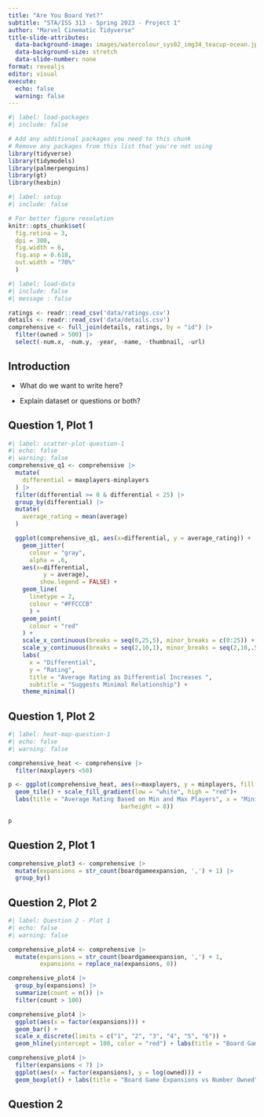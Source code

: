 ```yaml
---
title: "Are You Board Yet?"
subtitle: "STA/ISS 313 - Spring 2023 - Project 1"
author: "Marvel Cinematic Tidyverse"
title-slide-attributes:
  data-background-image: images/watercolour_sys02_img34_teacup-ocean.jpg
  data-background-size: stretch
  data-slide-number: none
format: revealjs
editor: visual
execute:
  echo: false
  warning: false
---
```


```r
#| label: load-packages
#| include: false

# Add any additional packages you need to this chunk
# Remove any packages from this list that you're not using
library(tidyverse)
library(tidymodels)
library(palmerpenguins)
library(gt)
library(hexbin)

```

```r
#| label: setup
#| include: false

# For better figure resolution
knitr::opts_chunk$set(
  fig.retina = 3, 
  dpi = 300, 
  fig.width = 6, 
  fig.asp = 0.618, 
  out.width = "70%"
  )
```

```r
#| label: load-data
#| include: false
#| message : false

ratings <- readr::read_csv('data/ratings.csv')
details <- readr::read_csv('data/details.csv')
comprehensive <- full_join(details, ratings, by = "id") |>
  filter(owned > 500) |>
  select(-num.x, -num.y, -year, -name, -thumbnail, -url)
```

## Introduction

-   What do we want to write here?

-   Explain dataset or questions or both?

## Question 1, Plot 1

```r
#| label: scatter-plot-question-1
#| echo: false
#| warning: false
comprehensive_q1 <- comprehensive |>
  mutate(
    differential = maxplayers-minplayers
  ) |>
  filter(differential >= 0 & differential < 25) |>
  group_by(differential) |>
  mutate(
    average_rating = mean(average)
  )

  ggplot(comprehensive_q1, aes(x=differential, y = average_rating)) +
    geom_jitter(
      colour = "gray",
      alpha = .6,
    aes(x=differential,
          y = average),
         show.legend = FALSE) +
    geom_line(
      linetype = 2,
      colour = "#FFCCCB"
      ) +
    geom_point(
      colour = "red"
    ) +
    scale_x_continuous(breaks = seq(0,25,5), minor_breaks = c(0:25)) +
    scale_y_continuous(breaks = seq(2,10,1), minor_breaks = seq(2,10,.5)) +
    labs(
      x = "Differential",
      y = "Rating",
      title = "Average Rating as Differential Increases ",
      subtitle = "Suggests Minimal Relationship") +
    theme_minimal()
```

## Question 1, Plot 2

```r
#| label: heat-map-question-1
#| echo: false
#| warning: false

comprehensive_heat <- comprehensive |>
  filter(maxplayers <50)

p <- ggplot(comprehensive_heat, aes(x=maxplayers, y = minplayers, fill = average)) +
  geom_tile() + scale_fill_gradient(low = "white", high = "red")+
  labs(title = "Average Rating Based on Min and Max Players", x = "Minimum Number of Players", y = "Maximum Number of Players", fill = "Average Rating") + theme_grey() + guides(fill = guide_colourbar(barwidth = 0.5,
                                barheight = 8))

p
```

## Question 2, Plot 1

```r
comprehensive_plot3 <- comprehensive |>
  mutate(expansions = str_count(boardgameexpansion, ',') + 1) |>
  group_by()
```

## Question 2, Plot 2

```r
#| label: Question 2 - Plot 1
#| echo: false
#| warning: false

comprehensive_plot4 <- comprehensive |>
  mutate(expansions = str_count(boardgameexpansion, ',') + 1,
         expansions = replace_na(expansions, 0))

comprehensive_plot4 |>
  group_by(expansions) |>
  summarize(count = n()) |>
  filter(count > 100)

comprehensive_plot4 |>
  ggplot(aes(x = factor(expansions))) +
  geom_bar() +
  scale_x_discrete(limits = c("1", "2", "3", "4", "5", "6")) +
  geom_hline(yintercept = 100, color = "red") + labs(title = "Board Game Expansions vs Number Owned", x = "Number of Expansions", y = "Number Owned")

comprehensive_plot4 |>
  filter(expansions < 7) |>
  ggplot(aes(x = factor(expansions), y = log(owned))) + 
  geom_boxplot() + labs(title = "Board Game Expansions vs Number Owned", x = "log(Number of Expansions)", y = "log(Number Owned)")
```

## Question 2
